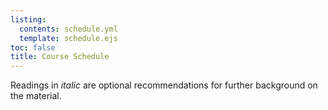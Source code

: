 ```yaml
---
listing: 
  contents: schedule.yml
  template: schedule.ejs
toc: false
title: Course Schedule
---
```


Readings in *italic* are optional recommendations for further background on the material.                          